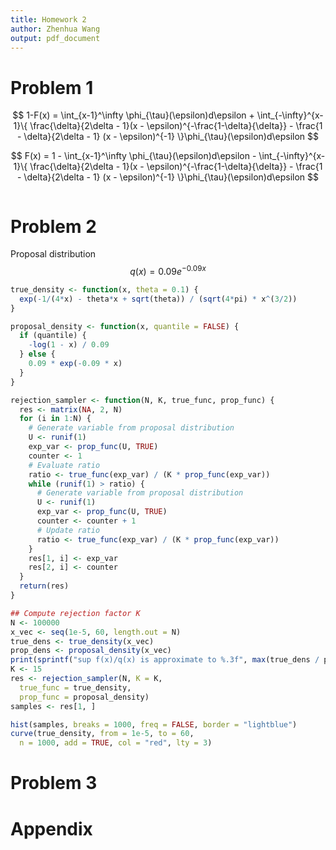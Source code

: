 ```yaml
---
title: Homework 2
author: Zhenhua Wang
output: pdf_document
---
```


# Problem 1
$$
1-F(x) = \int_{x-1}^\infty \phi_{\tau}(\epsilon)d\epsilon + \int_{-\infty}^{x-1}\{ \frac{\delta}{2\delta - 1}(x - \epsilon)^{-\frac{1-\delta}{\delta}} - \frac{1 - \delta}{2\delta - 1} (x - \epsilon)^{-1} \}\phi_{\tau}(\epsilon)d\epsilon
$$

$$
F(x) = 1 - \int_{x-1}^\infty \phi_{\tau}(\epsilon)d\epsilon - \int_{-\infty}^{x-1}\{ \frac{\delta}{2\delta - 1}(x - \epsilon)^{-\frac{1-\delta}{\delta}} - \frac{1 - \delta}{2\delta - 1} (x - \epsilon)^{-1} \}\phi_{\tau}(\epsilon)d\epsilon
$$

```r

```

# Problem 2
\begin{align*}
f(x; \theta)
&= \sqrt{\frac{1}{4\pi}} \frac{\text{exp}(-\frac{1}{4x} - \theta x)}{x^{3/2} \text{exp}(-\sqrt{\theta})} \\
&= \frac{\text{exp}(-\frac{1}{4x} - \theta x +\sqrt{\theta})}{4\pi x^{3/2}}
\end{align*}

Proposal distribution
$$
q(x) = 0.09 e^{-0.09x}
$$

```r
true_density <- function(x, theta = 0.1) {
  exp(-1/(4*x) - theta*x + sqrt(theta)) / (sqrt(4*pi) * x^(3/2))
}

proposal_density <- function(x, quantile = FALSE) {
  if (quantile) {
    -log(1 - x) / 0.09
  } else {
    0.09 * exp(-0.09 * x)
  }
}

rejection_sampler <- function(N, K, true_func, prop_func) {
  res <- matrix(NA, 2, N)
  for (i in 1:N) {
    # Generate variable from proposal distribution
    U <- runif(1)
    exp_var <- prop_func(U, TRUE)
    counter <- 1
    # Evaluate ratio
    ratio <- true_func(exp_var) / (K * prop_func(exp_var))
    while (runif(1) > ratio) {
      # Generate variable from proposal distribution
      U <- runif(1)
      exp_var <- prop_func(U, TRUE)
      counter <- counter + 1
      # Update ratio
      ratio <- true_func(exp_var) / (K * prop_func(exp_var))
    }
    res[1, i] <- exp_var
    res[2, i] <- counter
  }
  return(res)
}

## Compute rejection factor K
N <- 100000
x_vec <- seq(1e-5, 60, length.out = N)
true_dens <- true_density(x_vec)
prop_dens <- proposal_density(x_vec)
print(sprintf("sup f(x)/q(x) is approximate to %.3f", max(true_dens / prop_dens)))
K <- 15
res <- rejection_sampler(N, K = K,
  true_func = true_density,
  prop_func = proposal_density)
samples <- res[1, ]
```

```r
hist(samples, breaks = 1000, freq = FALSE, border = "lightblue")
curve(true_density, from = 1e-5, to = 60,
  n = 1000, add = TRUE, col = "red", lty = 3)
```

# Problem 3


# Appendix
